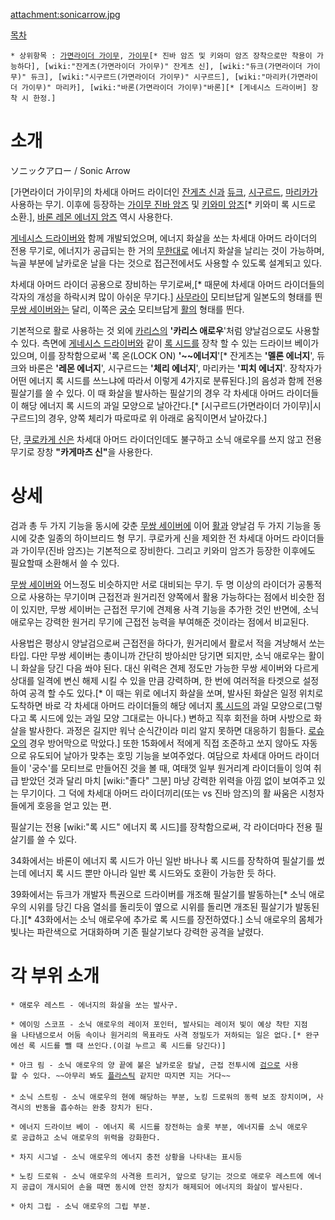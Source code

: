 attachment:sonicarrow.jpg

[[목차]]
 * 상위항목 : [[가면라이더 가이무]], [[가이무]][* 진바 암즈 및 키와미 암즈 장착으로만 착용이 가능하다], [wiki:"잔게츠(가면라이더 가이무)" 잔게츠 신], [wiki:"듀크(가면라이더 가이무)" 듀크], [wiki:"시구르드(가면라이더 가이무)" 시구르드], [wiki:"마리카(가면라이더 가이무)" 마리카], [wiki:"바론(가면라이더 가이무)"바론][* [게네시스 드라이버] 장착 시 한정.]

= 소개 =
ソニックアロー / Sonic Arrow

[가면라이더 가이무]의 차세대 아머드 라이더인 [[잔게츠(가면라이더 가이무)|잔게츠 신]]과 [[듀크(가면라이더 가이무)|듀크]], [[시구르드(가면라이더 가이무)|시구르드]], [[마리카(가면라이더 가이무)|마리카]]가 사용하는 무기. 이후에 등장하는 [[가이무/암즈#s-3.1|가이무 진바 암즈]] 및 [[가이무/암즈#s-4|키와미 암즈]][* 키와미 록 시드로 소환.], [[바론(가면라이더 가이무)|바론 레몬 에너지 암즈]] 역시 사용한다.

[[게네시스 드라이버]]와 함께 개발되었으며, 에너지 화살을 쏘는 차세대 아머드 라이더의 전용 무기로, 에너지가 공급되는 한 거의 [[무한대]]로 에너지 화살을 날리는 것이 가능하며, 늑골 부분에 날카로운 날을 다는 것으로 접근전에서도 사용할 수 있도록 설계되고 있다.

차세대 아머드 라이더 공용으로 장비하는 무기로써,[* 때문에 차세대 아머드 라이더들의 각자의 개성을 하락시켜 많이 아쉬운 무기다.] [[사무라이]] 모티브답게 일본도의 형태를 띈 [[무쌍 세이버]]와는 달리, 이쪽은 [[궁수]] 모티브답게 [[활]]의 형태를 띈다. 

기본적으로 활로 사용하는 것 외에 [[카리스]]의 ''''카리스 애로우''''처럼 양날검으로도 사용할 수 있다. 측면에 [[게네시스 드라이버]]와 같이 [[록 시드]]를 장착 할 수 있는 드라이브 베이가 있으며, 이를 장착함으로써 '록 온(LOCK ON) ''''~~에너지''''[* 잔게츠는 ''''멜론 에너지'''', 듀크와 바론은 ''''레몬 에너지'''', 시구르드는 ''''체리 에너지'''', 마리카는 ''''피치 에너지''''. 장착자가 어떤 에너지 록 시드를 쓰느냐에 따라서 이렇게 4가지로 분류된다.]의 음성과 함께 전용 필살기를 쓸 수 있다. 이 때 화살을 발사하는 필살기의 경우 각 차세대 아머드 라이더들이 해당 에너지 록 시드의 과일 모양으로 날아간다.[* [시구르드(가면라이더 가이무)|시구르드]의 경우, 양쪽 체리가 따로따로 위 아래로 움직이면서 날아갔다.]

단, [[쿠로카게#s-4|쿠로카게 신]]은 차세대 아머드 라이더인데도 불구하고 소닉 애로우를 쓰지 않고 전용 무기로 장창 '''"카게마츠 신"'''을 사용한다.

= 상세 =
검과 총 두 가지 기능을 동시에 갖춘 [[무쌍 세이버]]에 이어 [[활]]과 양날검 두 가지 기능을 동시에 갖춘 일종의 하이브리드 형 무기. 쿠로카게 신을 제외한 전 차세대 아머드 라이더들과 가이무(진바 암즈)는 기본적으로 장비한다. 그리고 키와미 암즈가 등장한 이후에도 필요할때 소환해서 쓸 수 있다.

[[무쌍 세이버]]와 어느정도 비슷하지만 서로 대비되는 무기. 두 명 이상의 라이더가 공통적으로 사용하는 무기이며 근접전과 원거리전 양쪽에서 활용 가능하다는 점에서 비슷한 점이 있지만, 무쌍 세이버는 근접전 무기에 견제용 사격 기능을 추가한 것인 반면에, 소닉 애로우는 강력한 원거리 무기에 근접전 능력을 부여해준 것이라는 점에서 비교된다.

사용법은 평상시 양날검으로써 근접전을 하다가, 원거리에서 활로서 적을 겨냥해서 쏘는 타입. 다만 무쌍 세이버는 총이니까 간단히 방아쇠만 당기면 되지만, 소닉 애로우는 활이니 화살을 당긴 다음 쏴야 된다. 대신 위력은 견제 정도만 가능한 무쌍 세이버와 다르게 상대를 일격에 변신 해제 시킬 수 있을 만큼 강력하며, 한 번에 여러적을 타겟으로 설정하여 공격 할 수도 있다.[* 이 때는 위로 에너지 화살을 쏘며, 발사된 화살은 일정 위치로 도착하면 바로 각 차세대 아머드 라이더들의 해당 에너지 [[록 시드]]의 과일 모양으로(그렇다고 록 시드에 있는 과일 모양 그대로는 아니다.) 변하고 직후 회전을 하며 사방으로 화살을 발사한다. 과정은 길지만 워낙 순식간이라 미리 알지 못하면 대응하기 힘들다. [[로슈오]]의 경우 방어막으로 막았다.] 또한 15화에서 적에게 직접 조준하고 쏘지 않아도 자동으로 유도되어 날아가 맞추는 호밍 기능을 보여주었다. 여담으로 차세대 아머드 라이더들이 '궁수'를 모티브로 만들어진 것을 볼 때, 여태껏 일부 원거리계 라이더들이 잉여 취급 받았던 것과 달리 마치 [wiki:"졸다" 그분] 마냥 강력한 위력을 아낌 없이 보여주고 있는 무기이다. 그 덕에 차세대 아머드 라이더끼리(또는 vs 진바 암즈)의 활 싸움은 시청자들에게 호응을 얻고 있는 편.

필살기는 전용 [wiki:"록 시드" 에너지 록 시드]를 장착함으로써, 각 라이더마다 전용 필살기를 쓸 수 있다.

34화에서는 바론이 에너지 록 시드가 아닌 일반 바나나 록 시드를 장착하여 필살기를 썼는데 에너지 록 시드 뿐만 아니라 일반 록 시드와도 호환이 가능한 듯 하다.

39화에서는 듀크가 개발자 특권으로 드라이버를 개조해 필살기를 발동하는[* 소닉 애로우의 시위를 당긴 다음 열쇠를 돌리듯이 옆으로 시위를 돌리면 개조된 필살기가 발동된다.][* 43화에서는 소닉 애로우에 추가로 록 시드를 장전하였다.] 소닉 애로우의 몸체가 빛나는 파란색으로 거대화하며 기존 필살기보다 강력한 공격을 날렸다.
= 각 부위 소개 =
 * 애로우 레스트 - 에너지의 화살을 쏘는 발사구.

 * 에이밍 스코프 - 소닉 애로우의 레이저 포인터, 발사되는 레이저 빛이 예상 착탄 지점을 나타냄으로서 어둠 속이나 원거리의 목표라도 사격 정밀도가 저하되는 일은 없다.[* 완구에선 록 시드를 뺄 때 쓰인다.(이걸 누르고 록 시드를 당긴다)]

 * 아크 림 - 소닉 애로우의 양 끝에 붙은 날카로운 칼날, 근접 전투시에 [[검]]으로 사용할 수 있다. ~~아무리 봐도 [[플라스틱]] 같지만 따지면 지는 거다~~
 
 * 소닉 스트링 - 소닉 애로우의 현에 해당하는 부분, 노킹 드로워의 동력 보조 장치이며, 사격시의 반동을 흡수하는 완충 장치가 된다.

 * 에너지 드라이브 베이 - 에너지 록 시드를 장전하는 슬롯 부분, 에너지를 소닉 애로우로 공급하고 소닉 애로우의 위력을 강화한다.

 * 차지 시그널 - 소닉 애로우의 에너지 충전 상황을 나타내는 표시등

 * 노킹 드로워 - 소닉 애로우의 사격용 트리거, 앞으로 당기는 것으로 애로우 레스트에 에너지 공급이 개시되어 손을 때면 동시에 안전 장치가 해제되어 에너지의 화살이 발사된다. 

 * 아치 그립 - 소닉 애로우의 그립 부분.
